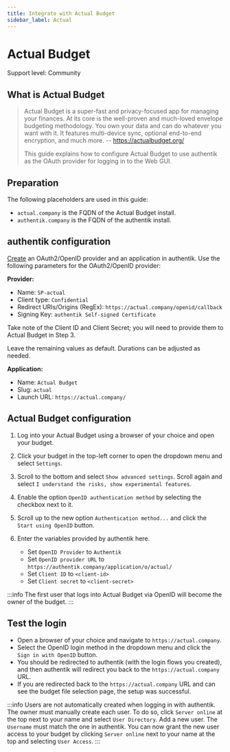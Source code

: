 ```yaml
---
title: Integrate with Actual Budget
sidebar_label: Actual
---
```


# Actual Budget

<span class="badge badge--secondary">Support level: Community</span>

## What is Actual Budget

> Actual Budget is a super-fast and privacy-focused app for managing your finances. At its core is the well-proven and much-loved envelope budgeting methodology.
You own your data and can do whatever you want with it. It features multi-device sync, optional end-to-end encryption, and much more.
> -- https://actualbudget.org/
>
> This guide explains how to configure Actual Budget to use authentik as the OAuth provider for logging in to the Web GUI.

## Preparation

The following placeholders are used in this guide:

- `actual.company` is the FQDN of the Actual Budget install.
- `authentik.company` is the FQDN of the authentik install.

## authentik configuration

[Create](https://docs.goauthentik.io/docs/add-secure-apps/applications/manage_apps#add-new-applications) an OAuth2/OpenID provider and an application in authentik. Use the following parameters for the OAuth2/OpenID provider:

**Provider:**

- Name: `SP-actual`
- Client type: `Confidential`
- Redirect URIs/Origins (RegEx): `https://actual.company/openid/callback`
- Signing Key: `authentik Self-signed Certificate`

Take note of the Client ID and Client Secret; you will need to provide them to Actual Budget in Step 3.

Leave the remaining values as default. Durations can be adjusted as needed.

**Application:**

- Name: `Actual Budget`
- Slug: `actual`
- Launch URL: `https://actual.company/`

## Actual Budget configuration

1. Log into your Actual Budget using a browser of your choice and open your budget.

2. Click your budget in the top-left corner to open the dropdown menu and select `Settings`.

3. Scroll to the bottom and select `Show advanced settings`. Scroll again and select `I understand the risks, show experimental features`.

4. Enable the option `OpenID authentication method` by selecting the checkbox next to it.

5. Scroll up to the new option `Authentication method...` and click the `Start using OpenID` button.

6. Enter the variables provided by authentik here.  
    - Set `OpenID Provider` to `Authentik`  
    - Set `OpenID provider URL` to `https://authentik.company/application/o/actual/`  
    - Set `Client ID` to `<client-id>`  
    - Set `Client secret` to `<client-secret>`

:::info
The first user that logs into Actual Budget via OpenID will become the owner of the budget.
:::

## Test the login

- Open a browser of your choice and navigate to `https://actual.company`.
- Select the OpenID login method in the dropdown menu and click the `Sign in with OpenID` button.
- You should be redirected to authentik (with the login flows you created), and then authentik will redirect you back to the `https://actual.company` URL.
- If you are redirected back to the `https://actual.company` URL and can see the budget file selection page, the setup was successful.

:::info
Users are not automatically created when logging in with authentik. The owner must manually create each user. To do so, click `Server online` at the top next to your name and select `User Directory`. Add a new user. The `Username` must match the one in authentik. You can now grant the new user access to your budget by clicking `Server online` next to your name at the top and selecting `User Access`.
:::
